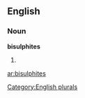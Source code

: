 ==English==

===Noun===
'''bisulphites'''

# {{plural of|[[bisulphite]]}}

[[Category:English plurals]]

[[ar:bisulphites]]